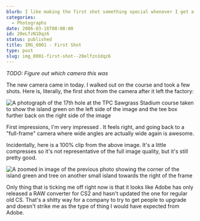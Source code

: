 ```yaml
---
blurb: I like making the first shot something special whenever I get a new camera
categories:
  - Photographs
date: 2006-03-16T00:00:00
id: 20eLfzN1Dqz6
status: published
title: IMG_0001 - First Shot
type: post
slug: img_0001-first-shot--20elfzn1dqz6
---
```


_TODO: Figure out which camera this was_

The new camera came in today. I walked out on the course and took a few shots. Here is, literally, the first shot from the camera after it left the factory:

<Img src="first_camera_image_sawgrass_hole_17_20060316_053438a.jpg" alt="A photograph of the 17th hole at the TPC Sawgrass Stadium course taken to show the island green on the left side of the image and the tee box further back on the right side of the image" />

First impressions, I'm very impressed . It feels right, and going back to a "full-frame" camera where wide angles are actually wide again is awesome.

Incidentally, here is a 100% clip from the above image. It's a little compresses so it's not representative of the full image quality, but it's still pretty good.

<Img src="first_camera_image_sawgrass_hole_17_cropped_1720060316_053438a.jpg" alt="A zoomed in image of the previous photo showing the corner of the island green and tree on another small island towards the right of the frame" />

Only thing that is ticking me off right now is that it looks like Adobe has only released a RAW converter for CS2 and hasn't updated the one for regular old CS. That's a shitty way for a company to try to get people to upgrade and doesn't strike me as the type of thing I would have expected from Adobe.

